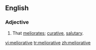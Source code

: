 ==English==

===Adjective===
{{en-adj}}

# That [[meliorate]]s; [[curative]], [[salutary]].

[[vi:meliorative]]
[[tr:meliorative]]
[[zh:meliorative]]